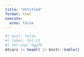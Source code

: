 ```yaml
---
title: "Untitled"
format: html
execute:
  echo: false
---
```


```r
#| eval: false
#| label: tbl-t2
#| tbl-cap: hggfh
mtcars |> head() |> knitr::kable()
```
